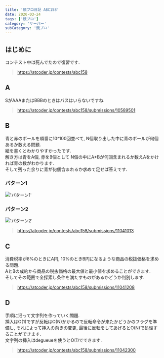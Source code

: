 ```yaml
---
title: '競プロ日記 ABC158'
date: 2020-03-24
tags: ['競プロ']
category: 'サーバー'
subCategory: '競プロ'
---
```


## はじめに

コンテスト中は死んでたので復習です.

> https://atcoder.jp/contests/abc158

## A

SがAAAまたはBBBのときはバスはいらないですね.

> https://atcoder.jp/contests/abc158/submissions/10589501

## B

青と赤のボールを順番に10^100回並べて, N個取り出した中に青のボールが何個あるか数える問題.\
絵を書くとわかりやすかったです.\
解き方は青をA個, 赤をB個として N個の中にA+Bが何回含まれるか数えAをかければ青の数がわかります.\
そして残った余りに青が何個含まれるか求めて足せば答えです.

### パターン1

!['パターン1'](https://i.gyazo.com/2a1284ebcb10096e7013e1d0a294b74c.png)

### パターン2

!['パターン2'](https://i.gyazo.com/3fc8ee3c087fe64dbce012c7f617a5c9.png)

> https://atcoder.jp/contests/abc158/submissions/11041013

## C

消費税率が8%のときにA円, 10%のときB円になるような商品の税抜価格を求める問題.\
AとBの成約から商品の税抜価格の最大値と最小値を求めることができます.\
そしてその範囲で全探索し条件を満たすものがあるかどうか判別します.

> https://atcoder.jp/contests/abc158/submissions/11041208

## D

手順に沿って文字列を作っていく問題.\
挿入はO(1)ですが反転はO(N)かかるので反転命令が来たかどうかのフラグを準備し, それによって挿入の向きの変更,
最後に反転をしてあげるとO(N)で処理することができます.\
文字列の挿入はdegueueを使うとO(1)でできます.

> https://atcoder.jp/contests/abc158/submissions/11042300
